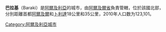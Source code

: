 {{Infobox settlement 
|official_name = 巴拉基
|nickname=
|image_skyline = 
|image_flag = 
|image_seal = 
|image_map = 
|mapsize = 
|map_caption = 
|pushpin_map = Algeria
|pushpin_label_position =
|coordinates_region = DZ
|subdivision_type = 國家
|subdivision_type1 = 省
|subdivision_name = {{flag|Algeria}}
|subdivision_name1 = [[阿爾及爾省|阿爾及爾省]]
|leader_title = 
|leader_name = 
|area_magnitude = 
|area_total = 
|area_land = 
|area_water = 
|population_as_of = 
|population_note = 
|population_total =
|population_footnotes   =
|population_metro = 
|population_density = 
|timezone = [[西非時間|西非時間]]
|utc_offset = +1
|timezone_DST = 
|utc_offset_DST = 
|elevation_m=
|website = 
|footnotes = 
}}

'''巴拉基'''（Baraki）是[[阿爾及利亞|阿爾及利亞]]的城市，由[[阿爾及爾省|阿爾及爾省]]負責管轄，位於該國北部，分別距離首都[[阿爾及爾|阿爾及爾]]和[[卜利達|卜利達]]18公里和35公里，2010年人口数为123,101。

{{Coord|36|40|N|3|06|E|display=title|region:DZ_type:city_source:GNS-enwiki}}

[[Category:阿爾及利亞城市|Category:阿爾及利亞城市]]

{{Algeria-geo-stub}}